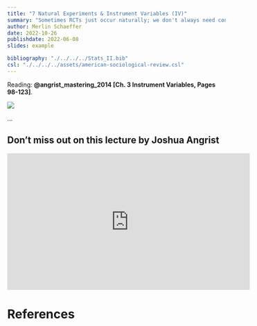 ```yaml
---
title: "7 Natural Experiments & Instrument Variables (IV)"
summary: "Sometimes RCTs just occur naturally; we don't always need control over treatment assignment."
author: Merlin Schaeffer
date: 2022-10-26
publishdate: 2022-06-08
slides: example

bibliography: "./../../../Stats_II.bib"
csl: "./../../../assets/american-sociological-review.csl"
---
```


<!-- Lecture slides: [**Lecture 7**](/Lectures/4-RCT/4-RCT.html). -->

Reading: **@angrist_mastering_2014[Ch. 3 Instrument Variables, Pages 98-123]**.

![](https://upload.wikimedia.org/wikipedia/commons/thumb/4/4f/Instrumental_variables_-_Zmienne_instrumentalne.svg/1200px-Instrumental_variables_-_Zmienne_instrumentalne.svg.png)

...

## Don't miss out on this lecture by Joshua Angrist
<iframe width="560" height="315" src="https://www.youtube.com/embed/yHypzxYikqk" title="YouTube video player" frameborder="0" allow="accelerometer; autoplay; clipboard-write; encrypted-media; gyroscope; picture-in-picture" allowfullscreen></iframe>

# References
